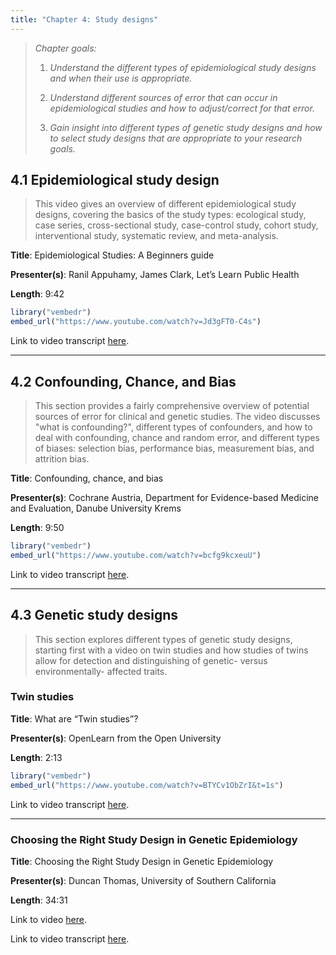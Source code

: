 ```yaml
---
title: "Chapter 4: Study designs"
---
```


> *Chapter goals:*
>
> 1.  *Understand the different types of epidemiological study designs and when their use is appropriate.*
>
> 2.  *Understand different sources of error that can occur in epidemiological studies and how to adjust/correct for that error.*
>
> 3.  *Gain insight into different types of genetic study designs and how to select study designs that are appropriate to your research goals.*

## 4.1 Epidemiological study design {#sec-section1}

> This video gives an overview of different epidemiological study designs, covering the basics of the study types: ecological study, case series, cross-sectional study, case-control study, cohort study, interventional study, systematic review, and meta-analysis.

**Title**: Epidemiological Studies: A Beginners guide

**Presenter(s)**: Ranil Appuhamy, James Clark, Let's Learn Public Health

**Length**: 9:42

```r
library("vembedr")
embed_url("https://www.youtube.com/watch?v=Jd3gFT0-C4s")
```

Link to video transcript [here](chapter4.1_transcript.qmd).

------------------------------------------------------------------------

## 4.2 Confounding, Chance, and Bias {#sec-section2}

> This section provides a fairly comprehensive overview of potential sources of error for clinical and genetic studies. The video discusses \"what is confounding?\", different types of confounders, and how to deal with confounding, chance and random error, and different types of biases: selection bias, performance bias, measurement bias, and attrition bias. 

**Title**: Confounding, chance, and bias

**Presenter(s)**: Cochrane Austria, Department for Evidence-based Medicine and Evaluation, Danube University Krems

**Length**: 9:50

```r
library("vembedr")
embed_url("https://www.youtube.com/watch?v=bcfg9kcxeuU")
```

Link to video transcript [here](chapter4.2_transcript.qmd).

------------------------------------------------------------------------

## 4.3 Genetic study designs {#sec-section3}

> This section explores different types of genetic study designs, starting first with a video on twin studies and how studies of twins allow for detection and distinguishing of genetic- versus environmentally- affected traits.

### Twin studies

**Title**: What are "Twin studies"?

**Presenter(s)**: OpenLearn from the Open University

**Length**: 2:13

```r
library("vembedr")
embed_url("https://www.youtube.com/watch?v=BTYCv1ObZrI&t=1s")
```

Link to video transcript [here](chapter4.3_transcript.qmd#sec-video1).

------------------------------------------------------------------------

### Choosing the Right Study Design in Genetic Epidemiology

**Title**: Choosing the Right Study Design in Genetic Epidemiology

**Presenter(s)**: Duncan Thomas, University of Southern California

**Length**: 34:31

Link to video [here](https://hstalks.com/t/25/choosing-the-right-study-design-in-genetic-epidemi/).

Link to video transcript [here](chapter4.3_transcript.qmd#sec-video2).
